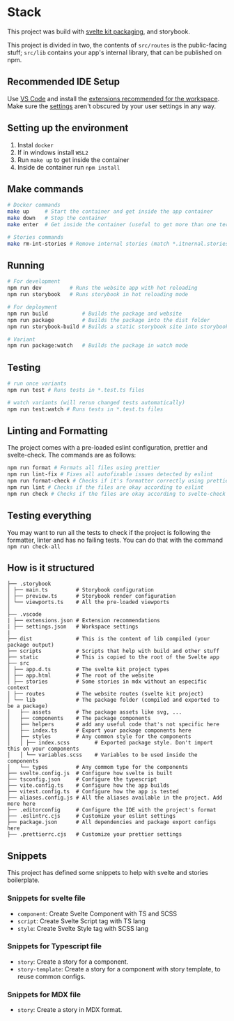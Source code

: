 
<Meta title="Internal Documentation/Stack" />

# Stack

This project was build with [svelte kit packaging](https://kit.svelte.dev/docs/packaging), and
storybook.

This project is divided in two, the contents of `src/routes` is the public-facing stuff; `src/lib`
contains your app's internal library, that can be published on npm.

## Recommended IDE Setup

Use [VS Code](https://code.visualstudio.com/) and install the
[extensions recommended for the workspace](./.vscode/extensions.json). Make sure the
[settings](./.vscode/settings.json) aren't obscured by your user settings in any way.

## Setting up the environment

1. Instal `docker`
2. If in windows install `WSL2`
3. Run `make up` to get inside the container
4. Inside de container run `npm install`

## Make commands

```bash
# Docker commands
make up     # Start the container and get inside the app container
make down   # Stop the container
make enter  # Get inside the container (useful to get more than one terminal inside the app container)

# Stories commands
make rm-int-stories # Remove internal stories (match *.itnernal.stories.*). Used on CI.
```

## Running

```bash
# For development
npm run dev         # Runs the website app with hot reloading
npm run storybook   # Runs storybook in hot reloading mode

# For deployment
npm run build           # Builds the package and website
npm run package         # Builds the package into the dist folder
npm run storybook-build # Builds a static storybook site into storybook-static

# Variant
npm run package:watch   # Builds the package in watch mode
```

## Testing

```bash
# run once variants
npm run test # Runs tests in *.test.ts files

# watch variants (will rerun changed tests automatically)
npm run test:watch # Runs tests in *.test.ts files
```

## Linting and Formatting

The project comes with a pre-loaded eslint configuration, prettier and svelte-check. The commands
are as follows:

```bash
npm run format # Formats all files using prettier
npm run lint-fix # Fixes all autofixable issues detected by eslint
npm run format-check # Checks if it's formatter correctly using prettier
npm run lint # Checks if the files are okay according to eslint
npm run check # Checks if the files are okay according to svelte-check
```

## Testing everything

You may want to run all the tests to check if the project is following the formatter, linter and has
no failing tests. You can do that with the command `npm run check-all`

## How is it structured

```
├── .storybook
│ ├── main.ts         # Storybook configuration
│ ├── preview.ts      # Storybook render configuration
│ └── viewports.ts    # All the pre-loaded viewports
│
├── .vscode
| ├── extensions.json # Extension recommendations
| ├── settings.json   # Workspace settings
|
├── dist              # This is the content of lib compiled (your package output)
├── scripts           # Scripts that help with build and other stuff
├── static            # This is copied to the root of the Svelte app
├── src
│ ├── app.d.ts        # The svelte kit project types
│ ├── app.html        # The root of the website
│ ├── stories         # Some stories in mdx without an especific context
│ ├── routes          # The website routes (svelte kit project)
│ └── lib             # The package folder (compiled and exported to be a package)
│   ├── assets        # The package assets like svg, ...
│   ├── components    # The package components
│   ├── helpers       # add any useful code that's not specific here
│   ├── index.ts      # Export your package components here
│   ├── styles        # Any common style for the components
│   │ ├── index.scss        # Exported package style. Don't import this on your components
│   │ └── variables.scss    # Variables to be used inside the components
│   └── types         # Any commom type for the components
├── svelte.config.js  # Configure how svelte is built
├── tsconfig.json     # Configure the typescript
├── vite.config.ts    # Configure how the app builds
├── vitest.config.ts  # Configure how the app is tested
├── aliases.config.js # All the aliases available in the project. Add more here
├── .editorconfig     # Configure the IDE with the project's format
├── .eslintrc.cjs     # Customize your eslint settings
├── package.json      # All dependencies and package export configs here
├── .prettierrc.cjs   # Customize your prettier settings
```

## Snippets

This project has defined some snippets to help with svelte and stories boilerplate.

### Snippets for svelte file

- `component`: Create Svelte Component with TS and SCSS
- `script`: Create Svelte Script tag with TS lang
- `style`: Create Svelte Style tag with SCSS lang

### Snippets for Typescript file

- `story`: Create a story for a component.
- `story-template`: Create a story for a component with story template, to reuse common configs.

### Snippets for MDX file

- `story`: Create a story in MDX format.
